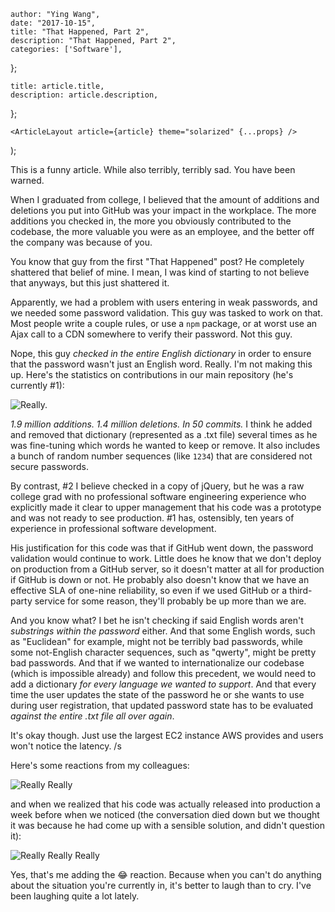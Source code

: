 

    author: "Ying Wang",
    date: "2017-10-15",
    title: "That Happened, Part 2",
    description: "That Happened, Part 2",
    categories: ['Software'],
};

    title: article.title,
    description: article.description,
};

    <ArticleLayout article={article} theme="solarized" {...props} />
);


This is a funny article. While also terribly, terribly sad. You have been warned.

When I graduated from college, I believed that the amount of additions and deletions you put into GitHub was your impact in the workplace. The more additions you checked in, the more you obviously contributed to the codebase, the more valuable you were as an employee, and the better off the company was because of you.

You know that guy from the first "That Happened" post? He completely shattered that belief of mine. I mean, I was kind of starting to not believe that anyways, but this just shattered it.

Apparently, we had a problem with users entering in weak passwords, and we needed some password validation. This guy was tasked to work on that. Most people write a couple rules, or use a `npm` package, or at worst use an Ajax call to a CDN somewhere to verify their password. Not this guy.

Nope, this guy *checked in the entire English dictionary* in order to ensure that the password wasn't just an English word. Really. I'm not making this up. Here's the statistics on contributions in our main repository (he's currently #1):

![Really.](/img/posts/2017/10/15/that_happened_part_2_1.png)

*1.9 million additions. 1.4 million deletions. In 50 commits.* I think he added and removed that dictionary (represented as a .txt file) several times as he was fine-tuning which words he wanted to keep or remove. It also includes a bunch of random number sequences (like `1234`) that are considered not secure passwords.

By contrast, #2 I believe checked in a copy of jQuery, but he was a raw college grad with no professional software engineering experience who explicitly made it clear to upper management that his code was a prototype and was not ready to see production. #1 has, ostensibly, ten years of experience in professional software development.

His justification for this code was that if GitHub went down, the password validation would continue to work. Little does he know that we don't deploy on production from a GitHub server, so it doesn't matter at all for production if GitHub is down or not. He probably also doesn't know that we have an effective SLA of one-nine reliability, so even if we used GitHub or a third-party service for some reason, they'll probably be up more than we are.

And you know what? I bet he isn't checking if said English words aren't *substrings within the password* either. And that some English words, such as "Euclidean" for example, might not be terribly bad passwords, while some not-English character sequences, such as "qwerty", might be pretty bad passwords. And that if we wanted to internationalize our codebase (which is impossible already) and follow this precedent, we would need to add a dictionary *for every language we wanted to support*. And that every time the user updates the state of the password he or she wants to use during user registration, that updated password state has to be evaluated *against the entire .txt file all over again*.

It's okay though. Just use the largest EC2 instance AWS provides and users won't notice the latency. /s

Here's some reactions from my colleagues:

![Really Really](/img/posts/2017/10/15/that_happened_part_2_2.png)

and when we realized that his code was actually released into production a week before when we noticed (the conversation died down but we thought it was because he had come up with a sensible solution, and didn't question it):

![Really Really Really](/img/posts/2017/10/15/that_happened_part_2_3.png)

Yes, that's me adding the :joy: reaction. Because when you can't do anything about the situation you're currently in, it's better to laugh than to cry. I've been laughing quite a lot lately.
